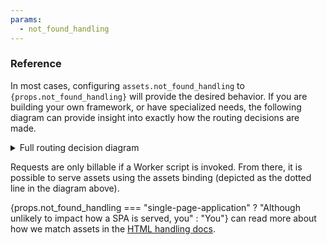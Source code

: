 ```yaml
---
params:
  - not_found_handling
---
```


### Reference

In most cases, configuring `assets.not_found_handling` to <code>{props.not_found_handling}</code> will provide the desired behavior. If you are building your own framework, or have specialized needs, the following diagram can provide insight into exactly how the routing decisions are made.

<details>
<summary>Full routing decision diagram</summary>
<pre class="mermaid">
{`flowchart
	Request@{ shape: stadium, label: "Incoming request" }
	Request-->RunWorkerFirst
	RunWorkerFirst@{ shape: diamond, label: "Run Worker script first?" }
	RunWorkerFirst-->|No|RequestMatchesAsset
	RunWorkerFirst-->|Yes|WorkerScriptInvoked
	RequestMatchesAsset@{ shape: diamond, label: "Request matches asset?" }
	RequestMatchesAsset-->|Yes|AssetServing
	RequestMatchesAsset-->|No|WorkerScriptPresent
	WorkerScriptPresent@{ shape: diamond, label: "Worker script present?" }
	WorkerScriptPresent-->|No|AssetServing
	WorkerScriptPresent-->|Yes|RequestNavigation
	RequestNavigation@{ shape: diamond, label: "Request is navigation request?" }
	RequestNavigation-->|No|WorkerScriptInvoked
	WorkerScriptInvoked@{ shape: rect, label: "Worker script invoked" }
	WorkerScriptInvoked-.->|Asset binding|AssetServing
	RequestNavigation-->|Yes|AssetServing

	subgraph Asset serving
		AssetServing@{ shape: diamond, label: "Request matches asset?" }
		AssetServing-->|Yes|AssetServed
		AssetServed@{ shape: stadium, label: "**200 OK**<br />asset served" }
		AssetServing-->|No|NotFoundHandling

		${props.not_found_handling === "single-page-application" ? `subgraph single-page-application
			NotFoundHandling@{ shape: rect, label: "Request rewritten to /index.html" }
			NotFoundHandling-->SPAExists
			SPAExists@{ shape: diamond, label: "HTML Page exists?" }
			SPAExists-->|Yes|SPAServed
			SPAExists-->|No|Generic404PageServed
			Generic404PageServed@{ shape: stadium, label: "**404 Not Found**<br />null-body response served" }
			SPAServed@{ shape: stadium, label: "**200 OK**<br />/index.html page served" }
		end` : `subgraph 404-page
			NotFoundHandling@{ shape: rect, label: "Request rewritten to ../404.html" }
			NotFoundHandling-->404PageExists
			404PageExists@{ shape: diamond, label: "HTML Page exists?" }
			404PageExists-->|Yes|404PageServed
			404PageExists-->|No|404PageAtIndex
			404PageAtIndex@{ shape: diamond, label: "Request is for root /404.html?" }
			404PageAtIndex-->|Yes|Generic404PageServed
			404PageAtIndex-->|No|NotFoundHandling
			Generic404PageServed@{ shape: stadium, label: "**404 Not Found**<br />null-body response served" }
			404PageServed@{ shape: stadium, label: "**404 Not Found**<br />404.html page served" }
		end`}

	end`}
</pre>
</details>

Requests are only billable if a Worker script is invoked. From there, it is possible to serve assets using the assets binding (depicted as the dotted line in the diagram above).

{props.not_found_handling === "single-page-application" ? "Although unlikely to impact how a SPA is served, you" : "You"} can read more about how we match assets in the [HTML handling docs](/workers/static-assets/routing/advanced/html-handling/).
